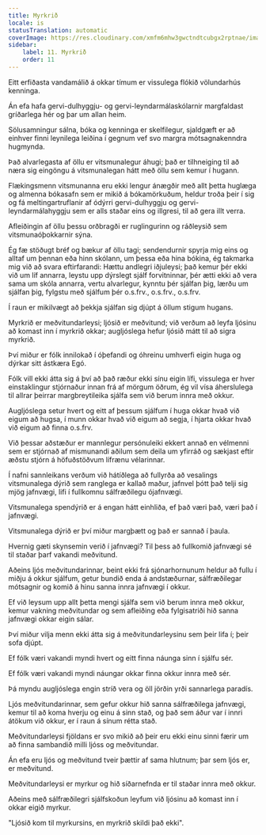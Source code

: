 ```yaml
---
title: Myrkrið
locale: is
statusTranslation: automatic
coverImage: https://res.cloudinary.com/xmfm6mhw3gwctndtcubgx2rptnae/image/upload/v1741354419/small_cover_la_gran_rebelion_28716e29d2.webp
sidebar:
    label: 11. Myrkrið
    order: 11
---
```

Eitt erfiðasta vandamálið á okkar tímum er vissulega flókið völundarhús kenninga.

Án efa hafa gervi-dulhyggju- og gervi-leyndarmálaskólarnir margfaldast gríðarlega hér og þar um allan heim.

Sölusamningur sálna, bóka og kenninga er skelfilegur, sjaldgæft er að einhver finni leynilega leiðina í gegnum vef svo margra mótsagnakenndra hugmynda.

Það alvarlegasta af öllu er vitsmunalegur áhugi; það er tilhneiging til að næra sig eingöngu á vitsmunalegan hátt með öllu sem kemur í hugann.

Flækingsmenn vitsmunanna eru ekki lengur ánægðir með allt þetta huglæga og almenna bókasafn sem er mikið á bókamörkuðum, heldur troða þeir í sig og fá meltingartruflanir af ódýrri gervi-dulhyggju og gervi-leyndarmálahyggju sem er alls staðar eins og illgresi, til að gera illt verra.

Afleiðingin af öllu þessu orðbragði er ruglingurinn og ráðleysið sem vitsmunaóþokkarnir sýna.

Ég fæ stöðugt bréf og bækur af öllu tagi; sendendurnir spyrja mig eins og alltaf um þennan eða hinn skólann, um þessa eða hina bókina, ég takmarka mig við að svara eftirfarandi: Hættu andlegri iðjuleysi; það kemur þér ekki við um líf annarra, leystu upp dýrslegt sjálf forvitninnar, þér ætti ekki að vera sama um skóla annarra, vertu alvarlegur, kynntu þér sjálfan þig, lærðu um sjálfan þig, fylgstu með sjálfum þér o.s.frv., o.s.frv., o.s.frv.

Í raun er mikilvægt að þekkja sjálfan sig djúpt á öllum stigum hugans.

Myrkrið er meðvitundarleysi; ljósið er meðvitund; við verðum að leyfa ljósinu að komast inn í myrkrið okkar; augljóslega hefur ljósið mátt til að sigra myrkrið.

Því miður er fólk innilokað í óþefandi og óhreinu umhverfi eigin huga og dýrkar sitt ástkæra Egó.

Fólk vill ekki átta sig á því að það ræður ekki sínu eigin lífi, vissulega er hver einstaklingur stjórnaður innan frá af mörgum öðrum, ég vil vísa áherslulega til allrar þeirrar margbreytileika sjálfa sem við berum innra með okkur.

Augljóslega setur hvert og eitt af þessum sjálfum í huga okkar hvað við eigum að hugsa, í munn okkar hvað við eigum að segja, í hjarta okkar hvað við eigum að finna o.s.frv.

Við þessar aðstæður er mannlegur persónuleiki ekkert annað en vélmenni sem er stjórnað af mismunandi aðilum sem deila um yfirráð og sækjast eftir æðstu stjórn á höfuðstöðvum lífrænu vélarinnar.

Í nafni sannleikans verðum við hátíðlega að fullyrða að vesalings vitsmunalega dýrið sem ranglega er kallað maður, jafnvel þótt það telji sig mjög jafnvægi, lifi í fullkomnu sálfræðilegu ójafnvægi.

Vitsmunalega spendýrið er á engan hátt einhliða, ef það væri það, væri það í jafnvægi.

Vitsmunalega dýrið er því miður margþætt og það er sannað í þaula.

Hvernig gæti skynsemin verið í jafnvægi? Til þess að fullkomið jafnvægi sé til staðar þarf vakandi meðvitund.

Aðeins ljós meðvitundarinnar, beint ekki frá sjónarhornunum heldur að fullu í miðju á okkur sjálfum, getur bundið enda á andstæðurnar, sálfræðilegar mótsagnir og komið á hinu sanna innra jafnvægi í okkur.

Ef við leysum upp allt þetta mengi sjálfa sem við berum innra með okkur, kemur vakning meðvitundar og sem afleiðing eða fylgisatriði hið sanna jafnvægi okkar eigin sálar.

Því miður vilja menn ekki átta sig á meðvitundarleysinu sem þeir lifa í; þeir sofa djúpt.

Ef fólk væri vakandi myndi hvert og eitt finna náunga sinn í sjálfu sér.

Ef fólk væri vakandi myndi náungar okkar finna okkur innra með sér.

Þá myndu augljóslega engin stríð vera og öll jörðin yrði sannarlega paradís.

Ljós meðvitundarinnar, sem gefur okkur hið sanna sálfræðilega jafnvægi, kemur til að koma hverju og einu á sinn stað, og það sem áður var í innri átökum við okkur, er í raun á sínum rétta stað.

Meðvitundarleysi fjöldans er svo mikið að þeir eru ekki einu sinni færir um að finna sambandið milli ljóss og meðvitundar.

Án efa eru ljós og meðvitund tveir þættir af sama hlutnum; þar sem ljós er, er meðvitund.

Meðvitundarleysi er myrkur og hið síðarnefnda er til staðar innra með okkur.

Aðeins með sálfræðilegri sjálfskoðun leyfum við ljósinu að komast inn í okkar eigið myrkur.

"Ljósið kom til myrkursins, en myrkrið skildi það ekki".

